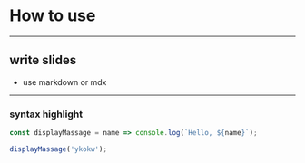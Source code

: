 <!-- classes: title -->

# How to use

---

## write slides

- use markdown or mdx

---

### syntax highlight

```js
const displayMassage = name => console.log(`Hello, ${name}`);

displayMassage('ykokw');
```
